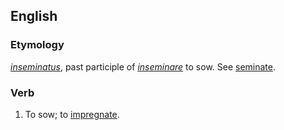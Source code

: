 ==English==

===Etymology===
{{L.}} ''[[inseminatus]]'', past participle of ''[[inseminare]]'' to sow.  See [[seminate]].

===Verb===
{{en-infl-reg-vowel-e|inseminat|e}}
# To sow; to [[impregnate]].